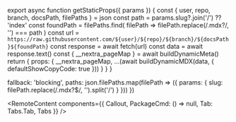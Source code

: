 
export async function getStaticProps({ params }) {
  const { user, repo, branch, docsPath, filePaths } = json
  const path = params.slug?.join('/') ?? 'index'
  const foundPath = filePaths.find(
    filePath => filePath.replace(/\.mdx?/, '') === path
  )
  const url = `https://raw.githubusercontent.com/${user}/${repo}/${branch}/${docsPath}${foundPath}`
  const response = await fetch(url)
  const data = await response.text()
  const { __nextra_pageMap } = await buildDynamicMeta()
  return {
    props: {
      __nextra_pageMap,
      ...(await buildDynamicMDX(data, {
        defaultShowCopyCode: true
      }))
    }
  }
}

  fallback: 'blocking',
  paths: json.filePaths.map(filePath => ({
    params: { slug: filePath.replace(/\.mdx?$/, '').split('/') }
  }))
})

<RemoteContent
  components={{
    Callout,
    PackageCmd: () => null,
    Tab: Tabs.Tab,
    Tabs
  }}
/>
